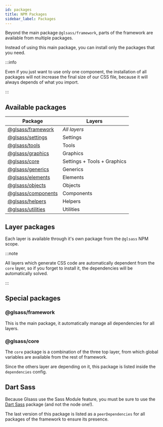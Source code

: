 ```yaml
---
id: packages
title: NPM Packages
sidebar_label: Packages
---
```


Beyond the main package `@glsass/framework`, parts of the framework are
available from multiple packages.

Instead of using this main package, you can install only the packages that you
need.

:::info

Even if you just want to use only one component, the installation of all
packages will not increase the final size of our CSS file, because it will
always depends of what you import.

:::

## Available packages

| Package                                                                | Layers                      |
| ---------------------------------------------------------------------- | --------------------------- |
| [@glsass/framework](https://www.npmjs.com/package/@glsass/framework)   | _All layers_                |
| [@glsass/settings](https://www.npmjs.com/package/@glsass/settings)     | Settings                    |
| [@glsass/tools](https://www.npmjs.com/package/@glsass/tools)           | Tools                       |
| [@glsass/graphics](https://www.npmjs.com/package/@glsass/graphics)     | Graphics                    |
| [@glsass/core](https://www.npmjs.com/package/@glsass/core)             | Settings + Tools + Graphics |
| [@glsass/generics](https://www.npmjs.com/package/@glsass/generics)     | Generics                    |
| [@glsass/elements](https://www.npmjs.com/package/@glsass/elements)     | Elements                    |
| [@glsass/objects](https://www.npmjs.com/package/@glsass/objects)       | Objects                     |
| [@glsass/components](https://www.npmjs.com/package/@glsass/components) | Components                  |
| [@glsass/helpers](https://www.npmjs.com/package/@glsass/helpers)       | Helpers                     |
| [@glsass/utilities](https://www.npmjs.com/package/@glsass/utilities)   | Utilities                   |

## Layer packages

Each layer is available through it's own package from the `@glsass` NPM scope.

:::note

All layers which generate CSS code are automatically dependent from the `core`
layer, so if you forget to install it, the dependencies will be automatically
solved.

:::

## Special packages

### @glsass/framework

This is the main package, it automatically manage all dependencies for all
layers.

### @glsass/core

The `core` package is a combination of the three top layer, from which global
variables are available from the rest of framework.

Since the others layer are depending on it, this package is listed inside the
`dependencies` config.

## Dart Sass

Because Glsass use the Sass Module feature, you must be sure to use the
[Dart Sass](https://www.npmjs.com/package/sass) package (and not the node one!).

The last version of this package is listed as a `peerDependencies` for all
packages of the framework to ensure its presence.

